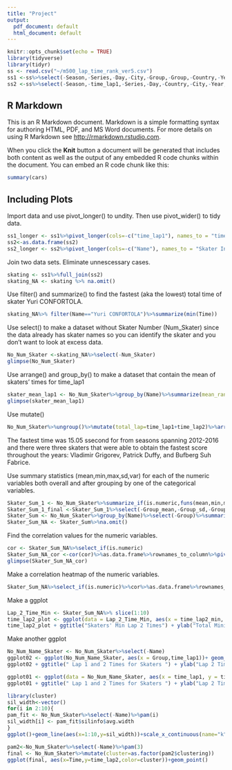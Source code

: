 ```yaml
---
title: "Project"
output:
  pdf_document: default
  html_document: default
---
```


```r
knitr::opts_chunk$set(echo = TRUE)
library(tidyverse)
library(tidyr)
ss <- read.csv("~/m500_lap_time_rank_ver5.csv")
ss1 <-ss%>%select(-Season,-Series,-Day,-City,-Group,-Group,-Country,-Year,-Month,-Distance,-Round,-Num_Skater,-Name,-Nationality,-Rank_In_Group,-Start_Position,-Qualification,-rank_lap1,-rank_lap2,-rank_lap3,-time_lap3,-rank_lap4,-time_lap4,-rank_lap5,-time_lap5,-Time_Event)
ss2 <-ss%>%select(-Season,-time_lap1,-Series,-Day,-Country,-City,-Year,-Month,-Distance,-Round,-Nationality,-Rank_In_Group,-Start_Position,-Qualification,-rank_lap1,-rank_lap2,-time_lap2,-rank_lap3,-time_lap3,-rank_lap4,-time_lap4,-rank_lap5,-time_lap5,-Time_Event)
```

## R Markdown

This is an R Markdown document. Markdown is a simple formatting syntax for authoring HTML, PDF, and MS Word documents. For more details on using R Markdown see <http://rmarkdown.rstudio.com>.

When you click the **Knit** button a document will be generated that includes both content as well as the output of any embedded R code chunks within the document. You can embed an R code chunk like this:

```r
summary(cars)
```

## Including Plots

Import data and use pivot_longer() to undity. Then use pivot_wider() to tidy data.

```r
ss1_longer <- ss1%>%pivot_longer(cols=-c("time_lap1"), names_to = "time_of_lap", values_to = "Value")
ss2<-as.data.frame(ss2)
ss2_longer <- ss2%>%pivot_longer(cols=-c("Name"), names_to = "Skater Info", values_to = "Value")
```

Join two data sets. Eliminate unnescessary cases.
```r
skating <- ss1%>%full_join(ss2)
skating_NA <- skating %>% na.omit()
```

Use filter() and summarize() to find the fastest (aka the lowest) total time of skater Yuri CONFORTOLA. 
```r
skating_NA%>% filter(Name=="Yuri CONFORTOLA")%>%summarize(min(Time))
```

Use select() to make a dataset without Skater Number (Num_Skater) since the data already has skater names so you can identify the skater and you don't want to look at excess data. 
```r
No_Num_Skater <-skating_NA%>%select(-Num_Skater)
glimpse(No_Num_Skater)
```

Use arrange() and group_by() to make a dataset that contain the mean of skaters' times for time_lap1
```r
skater_mean_lap1 <- No_Num_Skater%>%group_by(Name)%>%summarize(mean_rank=mean(time_lap1,na.rm=T))%>%arrange(mean_rank)
glimpse(skater_mean_lap1)
```
Use mutate() 
```r
No_Num_Skater%>%ungroup()%>%mutate(total_lap=time_lap1+time_lap2)%>%arrange(desc(Name))%>%filter(total_lap==min(total_lap))
```
The fastest time was 15.05 ssecond for from seasons spanning 2012-2016 and there were three skaters that were able to obtain the fastest score throughout the years: Vladimir Grigorev, Patrick Duffy, and Bufberg Suh Fabrice.  

Use summary statistics (mean,min,max,sd,var) for each of the numeric variables both overall and after grouping by one of the categorical variables. 
```r
Skater_Sum_1 <- No_Num_Skater%>%summarize_if(is.numeric,funs(mean,min,max,sd,var))%>%glimpse()
Skater_Sum_1_final <-Skater_Sum_1%>%select(-Group_mean,-Group_sd,-Group_var)%>%glimpse()
Skater_Sum <- No_Num_Skater%>%group_by(Name)%>%select(-Group)%>%summarize_if(is.numeric,funs(mean,min,max,sd,var))
Skater_Sum_NA <- Skater_Sum%>%na.omit()
```

Find the correlation values for the numeric variables.
```r
cor <- Skater_Sum_NA%>%select_if(is.numeric)
Skater_Sum_NA_cor <-cor(cor)%>%as.data.frame%>%rownames_to_column%>%pivot_longer(-1,names_to="name",values_to="correlation")
glimpse(Skater_Sum_NA_cor)
```

Make a correlation heatmap of the numeric variables.
```r
Skater_Sum_NA%>%select_if(is.numeric)%>%cor%>%as.data.frame%>%rownames_to_column%>%pivot_longer(-1)%>%ggplot(aes(rowname,name,fill=value))+geom_tile()+geom_text(aes(label=round(value,2)))+xlab("")+ylab("")+scale_fill_gradient2(low="red",high="blue")+theme(axis.text.x = element_text(angle=90, hjust=1))
```

Make a ggplot 
```r
Lap_2_Time_Min <- Skater_Sum_NA%>% slice(1:10)
time_lap2_plot <- ggplot(data = Lap_2_Time_Min, aes(x = time_lap2_min, y = Time_min, color =Name)) + geom_point() 
time_lap2_plot + ggtitle("Skaters' Min Lap 2 Times") + ylab("Total Minimum Time (seconds)") + xlab("Minimum Lap 2 Time (seconds)") + scale_color_manual(name = "Name", labels = c("Adam FILIPOWICZ", "AGDESTEIN Einar", "Akash ARADHYA", "Alexander FATHOULLIN", "Aliaksandr ANTANENKA", "Aliaksandr VOLKAU", "ALMEY Jens", "Alvaro PENA", "AN Kai", "AN Victor"), values = c("pink", "purple", "red", "green", "blue", "magenta", "orange", "gray", "black", "yellow"))

```

Make another ggplot
```r
No_Num_Name_Skater <- No_Num_Skater%>%select(-Name)
ggplot02 <- ggplot(No_Num_Name_Skater, aes(x = Group,time_lap1))+ geom_point(size=3,aes(color= time_lap2))+scale_color_gradient(low="blue", high="red") + theme(axis.text.x = element_text(angle=90, hjust=1))
ggplot02 + ggtitle(" Lap 1 and 2 Times for Skaters ") + ylab("Lap 2 Times (sec)") + xlab("Group Number") 
```

```r
ggplot01 <- ggplot(data = No_Num_Name_Skater, aes(x = time_lap1, y = time_lap2, color = Group)) + geom_bar(stat="summary")+scale_color_gradient(low="blue", high="red")
ggplot01 + ggtitle(" Lap 1 and 2 Times for Skaters ") + ylab("Lap 2 Times (sec)") + xlab("Lap 1 Times (sec)") 
```



```r
library(cluster)
sil_width<-vector()
for(i in 2:10){
pam_fit <- No_Num_Skater%>%select(-Name)%>%pam(i)
sil_width[i] <- pam_fit$silinfo$avg.width
}
ggplot()+geom_line(aes(x=1:10,y=sil_width))+scale_x_continuous(name="k",breaks=1:10)
```

```r
pam2<-No_Num_Skater%>%select(-Name)%>%pam(3)
final <- No_Num_Skater%>%mutate(cluster=as.factor(pam2$clustering))
ggplot(final, aes(x=Time,y=time_lap2,color=cluster))+geom_point()
```

